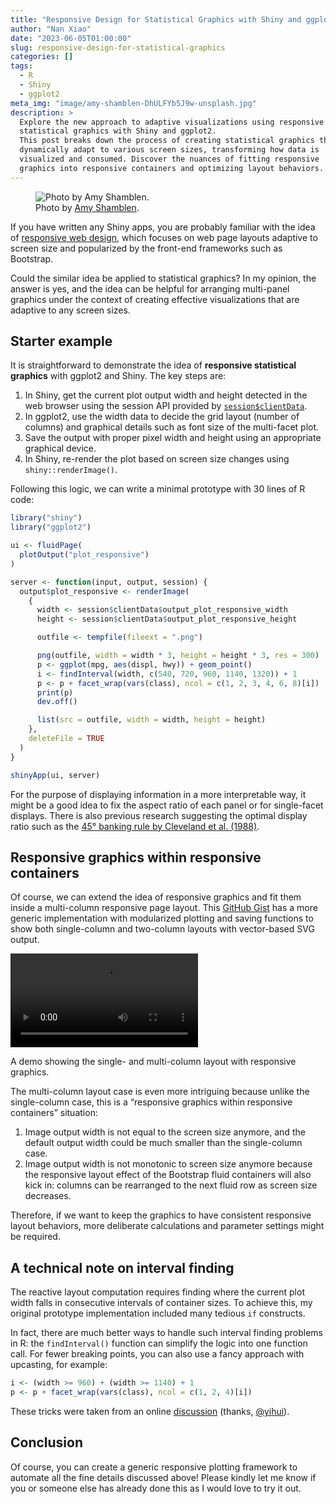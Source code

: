 ```yaml
---
title: "Responsive Design for Statistical Graphics with Shiny and ggplot2"
author: "Nan Xiao"
date: "2023-06-05T01:00:00"
slug: responsive-design-for-statistical-graphics
categories: []
tags:
  - R
  - Shiny
  - ggplot2
meta_img: "image/amy-shamblen-DhULFYb5J9w-unsplash.jpg"
description: >
  Explore the new approach to adaptive visualizations using responsive
  statistical graphics with Shiny and ggplot2.
  This post breaks down the process of creating statistical graphics that
  dynamically adapt to various screen sizes, transforming how data is
  visualized and consumed. Discover the nuances of fitting responsive
  graphics into responsive containers and optimizing layout behaviors.
---
```


![Photo by [Amy Shamblen](https://unsplash.com/photos/DhULFYb5J9w).](/image/amy-shamblen-DhULFYb5J9w-unsplash.jpg)

If you have written any Shiny apps, you are probably familiar with the idea of
[responsive web design](https://en.wikipedia.org/wiki/Responsive_web_design),
which focuses on web page layouts adaptive to screen size and popularized by
the front-end frameworks such as Bootstrap.

Could the similar idea be applied to statistical graphics?
In my opinion, the answer is yes, and the idea can be helpful for arranging
multi-panel graphics under the context of creating effective visualizations
that are adaptive to any screen sizes.

## Starter example

It is straightforward to demonstrate the idea of
**responsive statistical graphics** with ggplot2 and Shiny.
The key steps are:

1. In Shiny, get the current plot output width and height detected in the
   web browser using the session API provided by
   [`session$clientData`](https://shiny.posit.co/r/articles/build/client-data/).
2. In ggplot2, use the width data to decide the grid layout (number of columns)
   and graphical details such as font size of the multi-facet plot.
3. Save the output with proper pixel width and height using an appropriate graphical device.
4. In Shiny, re-render the plot based on screen size changes using `shiny::renderImage()`.

Following this logic, we can write a minimal prototype with 30 lines of R code:

```r
library("shiny")
library("ggplot2")

ui <- fluidPage(
  plotOutput("plot_responsive")
)

server <- function(input, output, session) {
  output$plot_responsive <- renderImage(
    {
      width <- session$clientData$output_plot_responsive_width
      height <- session$clientData$output_plot_responsive_height

      outfile <- tempfile(fileext = ".png")

      png(outfile, width = width * 3, height = height * 3, res = 300)
      p <- ggplot(mpg, aes(displ, hwy)) + geom_point()
      i <- findInterval(width, c(540, 720, 960, 1140, 1320)) + 1
      p <- p + facet_wrap(vars(class), ncol = c(1, 2, 3, 4, 6, 8)[i])
      print(p)
      dev.off()

      list(src = outfile, width = width, height = height)
    },
    deleteFile = TRUE
  )
}

shinyApp(ui, server)
```

For the purpose of displaying information in a more interpretable way,
it might be a good idea to fix the aspect ratio of each panel or for
single-facet displays. There is also previous research suggesting the optimal
display ratio such as the
[45° banking rule by Cleveland et al. (1988)](https://doi.org/10.2307/2288843).

## Responsive graphics within responsive containers

Of course, we can extend the idea of responsive graphics and fit them inside
a multi-column responsive page layout.
This [GitHub Gist](https://gist.github.com/nanxstats/59e91cc32548c1522ebff55ef6facd20)
has a more generic implementation with modularized plotting and saving functions
to show both single-column and two-column layouts with vector-based
SVG output.

<div class="ratio ratio-16x9">
<video controls autoplay class="object-fit-cover">
<source src="https://user-images.githubusercontent.com/199363/243249155-69c07023-e122-4265-83e8-570825220d80.mp4" type="video/mp4">
</video>
</div>

<div class="figcaption">
A demo showing the single- and multi-column layout with responsive graphics.
</div>

The multi-column layout case is even more intriguing because unlike the
single-column case, this is a "responsive graphics within responsive containers"
situation:

1. Image output width is not equal to the screen size anymore, and the default
   output width could be much smaller than the single-column case.
2. Image output width is not monotonic to screen size anymore because the
   responsive layout effect of the Bootstrap fluid containers will also kick in:
   columns can be rearranged to the next fluid row as screen size decreases.

Therefore, if we want to keep the graphics to have consistent responsive layout
behaviors, more deliberate calculations and parameter settings might be required.

## A technical note on interval finding

The reactive layout computation requires finding where the current plot width
falls in consecutive intervals of container sizes.
To achieve this, my original prototype implementation included many tedious
`if` constructs.

In fact, there are much better ways to handle such interval finding problems
in R: the `findInterval()` function can simplify the logic into one function
call. For fewer breaking points, you can also use a fancy approach with
upcasting, for example:

```r
i <- (width >= 960) + (width >= 1140) + 1
p <- p + facet_wrap(vars(class), ncol = c(1, 2, 4)[i])
```

These tricks were taken from an online [discussion](https://d.cosx.org/d/423852/5)
(thanks, [@yihui](https://yihui.org/)).

## Conclusion

Of course, you can create a generic responsive plotting framework to automate
all the fine details discussed above!
Please kindly let me know if you or someone else has already done this
as I would love to try it out.
